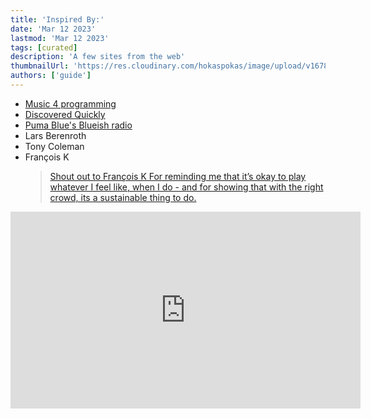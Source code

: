 ```yaml
---
title: 'Inspired By:'
date: 'Mar 12 2023'
lastmod: 'Mar 12 2023'
tags: [curated]
description: 'A few sites from the web'
thumbnailUrl: 'https://res.cloudinary.com/hokaspokas/image/upload/v1678657524/goosebumpsfm/www_inspo.png'
authors: ['guide']
---
```


- [Music 4 programming](https://musicforprogramming.net/latest/)
- [Discovered Quickly](https://discoverquickly.com/)
- [Puma Blue's Blueish radio](https://worldwidefm.net/search?q=blueish)
- Lars Berenroth
- Tony Coleman
- François K
  > [Shout out to François K
  > For reminding me that it’s okay to play whatever I feel like, when I do - and for showing that with the right crowd, its a sustainable thing to do.](https://www.guidefari.com/gb31#shout-out-to-françois-k)

<iframe
  width="560"
  height="315"
  src="https://www.youtube-nocookie.com/embed/6l_XPJO6hAY"
  title="YouTube video player"
  frameborder="0"
  allow="accelerometer; autoplay; clipboard-write; encrypted-media; gyroscope; picture-in-picture; web-share"
  allowfullscreen
></iframe>
